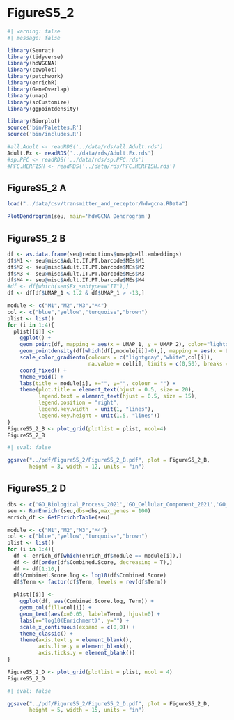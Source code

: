 # FigureS5_2

```r
#| warning: false
#| message: false

library(Seurat)
library(tidyverse)
library(hdWGCNA)
library(cowplot)
library(patchwork)
library(enrichR)
library(GeneOverlap)
library(umap)
library(scCustomize)
library(ggpointdensity)

library(Biorplot)
source('bin/Palettes.R')
source('bin/includes.R')
```


```r
#all.Adult <- readRDS('../data/rds/all.Adult.rds')
Adult.Ex <- readRDS('../data/rds/Adult.Ex.rds')
#sp.PFC <- readRDS('../data/rds/sp.PFC.rds')
#PFC.MERFISH <- readRDS('../data/rds/PFC.MERFISH.rds')
```




## FigureS5_2 A

```r
load("../data/csv/transmitter_and_receptor/hdwgcna.RData")
```


```r
PlotDendrogram(seu, main='hdWGCNA Dendrogram')
```




## FigureS5_2 B

```r
df <- as.data.frame(seu@reductions$umap@cell.embeddings)
df$M1 <- seu@misc$Adult.IT.PT.barcode$MEs$M1
df$M2 <- seu@misc$Adult.IT.PT.barcode$MEs$M2
df$M3 <- seu@misc$Adult.IT.PT.barcode$MEs$M3
df$M4 <- seu@misc$Adult.IT.PT.barcode$MEs$M4
#df <- df[which(seu$Ex_subtype=="IT"),]
df <- df[df$UMAP_1 < 1.2 & df$UMAP_1 > -13,]
```


```r
module <- c("M1","M2","M3","M4")
col <- c("blue","yellow","turquoise","brown")
plist <- list()
for (i in 1:4){
  plist[[i]] <- 
    ggplot() +
    geom_point(df, mapping = aes(x = UMAP_1, y = UMAP_2), color="lightgray", size=1) +
    geom_pointdensity(df[which(df[,module[i]]>0),], mapping = aes(x = UMAP_1, y = UMAP_2), size=1) +
    scale_color_gradientn(colours = c("lightgray","white",col[i]),
                          na.value = col[i], limits = c(0,50), breaks = c(0,50)) +
    coord_fixed() +
    theme_void() +
    labs(title = module[i], x="", y="", colour = "") +
    theme(plot.title = element_text(hjust = 0.5, size = 20),
          legend.text = element_text(hjust = 0.5, size = 15),
          legend.position = "right",
          legend.key.width  = unit(1, "lines"),
          legend.key.height = unit(1.5, "lines"))
}
FigureS5_2_B <- plot_grid(plotlist = plist, ncol=4)
FigureS5_2_B
```


```r
#| eval: false

ggsave("../pdf/FigureS5_2/FigureS5_2_B.pdf", plot = FigureS5_2_B,
       height = 3, width = 12, units = "in")
```





## FigureS5_2 D

```r
dbs <- c('GO_Biological_Process_2021','GO_Cellular_Component_2021','GO_Molecular_Function_2021')
seu <- RunEnrichr(seu,dbs=dbs,max_genes = 100)
enrich_df <- GetEnrichrTable(seu)
```

```r
module <- c("M1","M2","M3","M4")
col <- c("blue","yellow","turquoise","brown")
plist <- list()
for (i in 1:4){
  df <- enrich_df[which(enrich_df$module == module[i]),]
  df <- df[order(df$Combined.Score, decreasing = T),]
  df <- df[1:10,]
  df$Combined.Score.log <- log10(df$Combined.Score)
  df$Term <- factor(df$Term, levels = rev(df$Term))
  
  plist[[i]] <- 
    ggplot(df, aes(Combined.Score.log, Term)) + 
    geom_col(fill=col[i]) +
    geom_text(aes(x=0.05, label=Term), hjust=0) +
    labs(x="log10(Enrichment)", y="") +
    scale_x_continuous(expand = c(0,0)) +
    theme_classic() +
    theme(axis.text.y = element_blank(), 
          axis.line.y = element_blank(),
          axis.ticks.y = element_blank())
}

FigureS5_2_D <- plot_grid(plotlist = plist, ncol = 4)
FigureS5_2_D
```


```r
#| eval: false

ggsave("../pdf/FigureS5_2/FigureS5_2_D.pdf", plot = FigureS5_2_D,
       height = 5, width = 15, units = "in")
```

